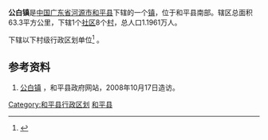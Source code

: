 {{中国乡级行政区|44/16/24/110/000}}
'''公白镇'''是[[中华人民共和国|中国]][[广东省|广东省]][[河源市|河源市]][[和平县|和平县]]下辖的一个[[镇|镇]]，位于和平县南部。辖区总面积63.3平方公里，下辖1个[[社区|社区]]8个[[村|村]]，总人口1.1961万人。

{{PAGENAMEBASE}}下辖以下村级行政区划单位<ref>{{PRC admin/ref sgc|44/16/24/110/000}}</ref>
{{PRC admin/children|44/16/24/110/000}}。

==参考资料==
#[http://www.heping.gov.cn/jr4_view.asp?searchclass2=35 公白镇] {{Wayback|url=http://www.heping.gov.cn/jr4_view.asp?searchclass2=35 |date=20080605235639 }}，和平县政府网站，2008年10月17日造访。
{{reflist}}

{{GD-stub}}
{{PRC admin/navcat|44/16/24/110/000}}

[[Category:和平县行政区划|Category:和平县行政区划]]
[[Category:河源建制镇|和平县]]